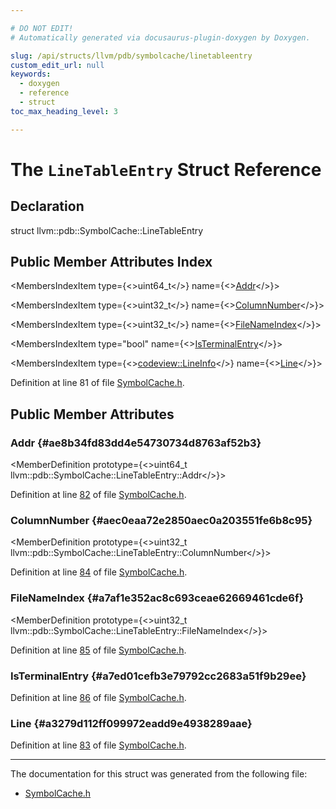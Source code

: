 ```yaml
---

# DO NOT EDIT!
# Automatically generated via docusaurus-plugin-doxygen by Doxygen.

slug: /api/structs/llvm/pdb/symbolcache/linetableentry
custom_edit_url: null
keywords:
  - doxygen
  - reference
  - struct
toc_max_heading_level: 3

---
```





# The `LineTableEntry` Struct Reference

<DoxygenPage pluginConfig={pluginConfig}>



## Declaration

<CodeBlock>struct llvm::pdb::SymbolCache::LineTableEntry</CodeBlock>

## Public Member Attributes Index

<MembersIndex>

<MembersIndexItem
  type={<>uint64&#95;t</>}
  name={<><a href="#ae8b34fd83dd4e54730734d8763af52b3">Addr</a></>}>
</MembersIndexItem>

<MembersIndexItem
  type={<>uint32&#95;t</>}
  name={<><a href="#aec0eaa72e2850aec0a203551fe6b8c95">ColumnNumber</a></>}>
</MembersIndexItem>

<MembersIndexItem
  type={<>uint32&#95;t</>}
  name={<><a href="#a7af1e352ac8c693ceae62669461cde6f">FileNameIndex</a></>}>
</MembersIndexItem>

<MembersIndexItem
  type="bool"
  name={<><a href="#a7ed01cefb3e79792cc2683a51f9b29ee">IsTerminalEntry</a></>}>
</MembersIndexItem>

<MembersIndexItem
  type={<><a href="/docs/api/classes/llvm/codeview/lineinfo">codeview::LineInfo</a></>}
  name={<><a href="#a3279d112ff099972eadd9e4938289aae">Line</a></>}>
</MembersIndexItem>

</MembersIndex>


Definition at line 81 of file <a href="/docs/api/files/include/include/llvm/include/llvm/debuginfo/include/llvm/debuginfo/pdb/include/llvm/debuginfo/pdb/native/symbolcache-h">SymbolCache.h</a>.

<SectionDefinition>

## Public Member Attributes

### Addr {#ae8b34fd83dd4e54730734d8763af52b3}

<MemberDefinition
  prototype={<>uint64&#95;t llvm::pdb::SymbolCache::LineTableEntry::Addr</>}>

Definition at line <a href="/docs/api/files/include/include/llvm/include/llvm/debuginfo/include/llvm/debuginfo/pdb/include/llvm/debuginfo/pdb/native/symbolcache-h/#l00082">82</a> of file <a href="/docs/api/files/include/include/llvm/include/llvm/debuginfo/include/llvm/debuginfo/pdb/include/llvm/debuginfo/pdb/native/symbolcache-h">SymbolCache.h</a>.
</MemberDefinition>

### ColumnNumber {#aec0eaa72e2850aec0a203551fe6b8c95}

<MemberDefinition
  prototype={<>uint32&#95;t llvm::pdb::SymbolCache::LineTableEntry::ColumnNumber</>}>

Definition at line <a href="/docs/api/files/include/include/llvm/include/llvm/debuginfo/include/llvm/debuginfo/pdb/include/llvm/debuginfo/pdb/native/symbolcache-h/#l00084">84</a> of file <a href="/docs/api/files/include/include/llvm/include/llvm/debuginfo/include/llvm/debuginfo/pdb/include/llvm/debuginfo/pdb/native/symbolcache-h">SymbolCache.h</a>.
</MemberDefinition>

### FileNameIndex {#a7af1e352ac8c693ceae62669461cde6f}

<MemberDefinition
  prototype={<>uint32&#95;t llvm::pdb::SymbolCache::LineTableEntry::FileNameIndex</>}>

Definition at line <a href="/docs/api/files/include/include/llvm/include/llvm/debuginfo/include/llvm/debuginfo/pdb/include/llvm/debuginfo/pdb/native/symbolcache-h/#l00085">85</a> of file <a href="/docs/api/files/include/include/llvm/include/llvm/debuginfo/include/llvm/debuginfo/pdb/include/llvm/debuginfo/pdb/native/symbolcache-h">SymbolCache.h</a>.
</MemberDefinition>

### IsTerminalEntry {#a7ed01cefb3e79792cc2683a51f9b29ee}

<MemberDefinition
  prototype="bool llvm::pdb::SymbolCache::LineTableEntry::IsTerminalEntry">

Definition at line <a href="/docs/api/files/include/include/llvm/include/llvm/debuginfo/include/llvm/debuginfo/pdb/include/llvm/debuginfo/pdb/native/symbolcache-h/#l00086">86</a> of file <a href="/docs/api/files/include/include/llvm/include/llvm/debuginfo/include/llvm/debuginfo/pdb/include/llvm/debuginfo/pdb/native/symbolcache-h">SymbolCache.h</a>.
</MemberDefinition>

### Line {#a3279d112ff099972eadd9e4938289aae}

<MemberDefinition
  prototype="codeview::LineInfo llvm::pdb::SymbolCache::LineTableEntry::Line">

Definition at line <a href="/docs/api/files/include/include/llvm/include/llvm/debuginfo/include/llvm/debuginfo/pdb/include/llvm/debuginfo/pdb/native/symbolcache-h/#l00083">83</a> of file <a href="/docs/api/files/include/include/llvm/include/llvm/debuginfo/include/llvm/debuginfo/pdb/include/llvm/debuginfo/pdb/native/symbolcache-h">SymbolCache.h</a>.
</MemberDefinition>

</SectionDefinition>

<hr/>

The documentation for this struct was generated from the following file:

<ul>
<li><a href="/docs/api/files/include/include/llvm/include/llvm/debuginfo/include/llvm/debuginfo/pdb/include/llvm/debuginfo/pdb/native/symbolcache-h">SymbolCache.h</a></li>
</ul>

</DoxygenPage>
